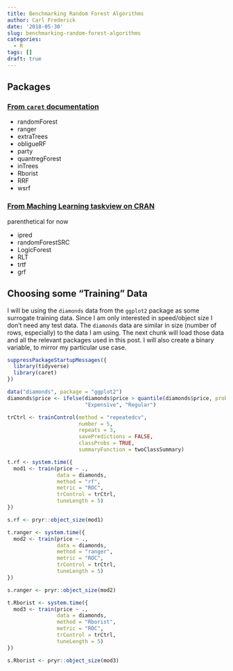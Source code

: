 ```yaml
---
title: Benchmarking Random Forest Algorithms
author: Carl Frederick
date: '2018-05-30'
slug: benchmarking-random-forest-algorithms
categories:
  - R
tags: []
draft: true
---
```


## Packages

### [From `caret` documentation](http://topepo.github.io/caret/available-models.html)

  - randomForest
  - ranger
  - extraTrees
  - obligueRF
  - party
  - quantregForest
  - inTrees
  - Rborist
  - RRF
  - wsrf
  
### [From Maching Learning taskview on CRAN](https://cran.r-project.org/view=MachineLearning)

parenthetical for now

  - ipred
  - randomForestSRC
  - LogicForest
  - RLT
  - trtf
  - grf
  
## Choosing some "Training" Data

I will be using the `diamonds` data from the `ggplot2` package as some 
surrogate training data. Since I am only interested in speed/object size I 
don't need any test data. The `diamonds` data are similar in size (number of 
rows, especially) to the data I am using. The next chunk will load those data 
and all the relevant packages used in this post. I will also create a binary 
variable, to mirror my particular use case.

```r
suppressPackageStartupMessages({
  library(tidyverse)
  library(caret)
})

data("diamonds", package = "ggplot2")
diamonds$price <- ifelse(diamonds$price > quantile(diamonds$price, probs = .7),
                         "Expensive", "Regular")

trCtrl <- trainControl(method = "repeatedcv", 
                       number = 5, 
                       repeats = 3, 
                       savePredictions = FALSE, 
                       classProbs = TRUE, 
                       summaryFunction = twoClassSummary)
```

```r
t.rf <- system.time({
  mod1 <- train(price ~ .,
                data = diamonds,
                method = "rf", 
                metric = "ROC", 
                trControl = trCtrl, 
                tuneLength = 5)
})

s.rf <- pryr::object_size(mod1)

```


```r
t.ranger <- system.time({
  mod2 <- train(price ~ .,
                data = diamonds,
                method = "ranger", 
                metric = "ROC", 
                trControl = trCtrl, 
                tuneLength = 5)
})

s.ranger <- pryr::object_size(mod2)

```

```r
t.Rborist <- system.time({
  mod3 <- train(price ~ .,
                data = diamonds,
                method = "Rborist", 
                metric = "ROC", 
                trControl = trCtrl, 
                tuneLength = 5)
})

s.Rborist <- pryr::object_size(mod3)

```

